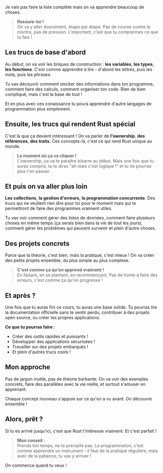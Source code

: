 Je vais pas faire la liste complète mais on va apprendre beaucoup de choses.

> **Rassure-toi !**  
> On va y aller doucement, étape par étape. Pas de course contre la montre, pas de pression. L'important, c'est que tu comprennes ce que tu fais !

## Les trucs de base d'abord

Au début, on va voir les briques de construction : **les variables**, **les types**, **les fonctions**. C'est comme apprendre à lire - d'abord les lettres, puis les mots, puis les phrases.

Tu vas découvrir comment stocker des informations dans ton programme, comment faire des calculs, comment organiser ton code. Rien de bien compliqué, mais c'est la base de tout !

Et en plus avec ces conaissance tu poura apprendre d'autre langages de programmation plus simplement.

## Ensuite, les trucs qui rendent Rust spécial

C'est là que ça devient intéressant ! On va parler de **l'ownership**, **des références**, **des traits**. Ces concepts-là, c'est ce qui rend Rust unique au monde.

> **Le moment où ça va cliquer !**  
> L'ownership, ça va te paraître bizarre au début. Mais une fois que tu auras compris, tu te diras "ah mais c'est logique !" et tu ne pourras plus t'en passer.

## Et puis on va aller plus loin

**Les collections**, **la gestion d'erreurs**, **la programmation concurrente**. Des trucs qui ne veullent rien dire pour toi pour le moment mais qui te permettront de faire des programmes vraiment utiles.

Tu vas voir comment gérer des listes de données, comment faire plusieurs choses en même temps (ça serais bien dans la vie de tout les jours), comment gérer les problèmes qui peuvent survenir et plein d'autre choses.

## Des projets concrets

Parce que la théorie, c'est bien, mais la pratique, c'est mieux ! On va créer des petits projets ensemble, du plus simple au plus complexe.

> **C'est comme ça qu'on apprend vraiment !**  
> En faisant, en se plantant, en recommençant. Pas de honte à faire des erreurs, c'est comme ça qu'on progresse !

## Et après ?

Une fois que tu auras fini ce cours, tu auras une base solide. Tu pourras lire la documentation officielle sans te sentir perdu, contribuer à des projets open source, ou créer tes propres applications.

**Ce que tu pourras faire :**
- Créer des outils rapides et puissants !
- Développer des applications sécurisées !
- Travailler sur des projets embarqués !
- Et plein d'autres trucs cools !

## Mon approche

Pas de jargon inutile, pas de théorie barbante. On va voir des exemples concrets, faire des parallèles avec la vie réelle, et surtout s'amuser en apprenant.

Chaque concept nouveau s'appuie sur ce qu'on a vu avant. On découvre ensemble !

## Alors, prêt ?

Si tu es arrivé jusqu'ici, c'est que Rust t'intéresse vraiment. Et c'est parfait !

> **Mon conseil :**  
> Prends ton temps, ne te précipite pas. La programmation, c'est comme apprendre un instrument - il faut de la pratique régulière, mais avec de la patience, tu vas y arriver !

On commence quand tu veux !

